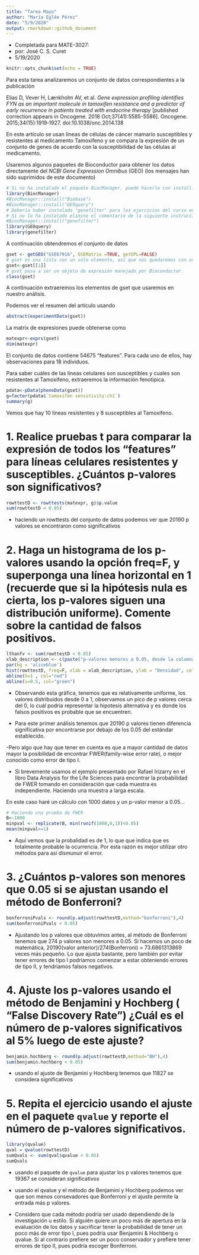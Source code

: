 ```yaml
---
title: "Tarea Mayo"
author: "María Eglée Pérez"
date: "5/9/2020"
output: rmarkdown::github_document
---
```


- Completada para MATE-3027:
- por: José C. S. Curet
- 5/19/2020

```r
knitr::opts_chunk$set(echo = TRUE)
```

Para esta tarea analizaremos un conjunto de datos correspondientes a la publicación

Elias D, Vever H, Lænkholm AV, et al. _Gene expression profiling identifies FYN as an important molecule in tamoxifen resistance and a predictor of early recurrence in patients treated with endocrine therapy_ [published correction appears in Oncogene. 2018 Oct;37(41):5585-5586]. Oncogene. 2015;34(15):1919‐1927. doi:10.1038/onc.2014.138

En este artículo se usan líneas de células de cáncer mamario susceptibles y resistentes al medicamento Tamoxifeno y se compara la expresión de un conjunto de genes de acuerdo con la susceptibilidad de las células al medicamento.

Usaremos algunos paquetes de Bioconductor para obtener los datos directamente del _NCBI Gene Expression Omnibus_ (GEO) (los mensajes han sido suprimidos de este documento)

```r
# Si no ha instalado el paquete BiocManager, puede hacerlo con install.packages("BiocManager")
library(BiocManager)
#BiocManager::install("Biobase")
#BiocManager::install("GEOquery")
# Debería haber instalado "genefilter" para los ejercicios del curso en edX. 
# Si no lo ha instalado elimine el comentario de la siguiente instruccion
#BiocManager::install("genefilter")
library(GEOquery)
library(genefilter)
```

A continuación obtendremos el conjunto de datos 

```r
gset <- getGEO("GSE67916", GSEMatrix =TRUE, getGPL=FALSE)
# gset es una lista con un solo elemento, así que nos quedaremos con ese elemento
gset<-gset[[1]]
# gset pasa a ser un objeto de expresión manejado por Bioconductor.
class(gset)
```

A continuación extraeremos los elementos de gset que usaremos en nuestro análisis.

Podemos ver el resumen del artículo usando 

```r
abstract(experimentData(gset))
```

La matrix de expresiones puede obtenerse como
```r
matexpr<-exprs(gset)
dim(matexpr)
```
El conjunto de datos contiene 54675 "features". Para cada uno de ellos, hay observaciones para 18 individuos.

Para saber cuáles de las líneas celulares son susceptibles y cuales son resistentes al Tamoxifeno, extraeremos la información fenotípica.

```r
pdata<-pData(phenoData(gset))
g=factor(pdata$`tamoxifen sensitivity:ch1`)
summary(g)

```

Vemos que hay 10 líneas resistentes y 8 susceptibles al Tamoxifeno.


# 1. Realice pruebas t para comparar la expresión de todos los "features" para líneas celulares resistentes y susceptibles. ¿Cuántos p-valores son significativos?


```r
rowttestD <- rowttests(matexpr, g)$p.value
sum(rowttestD < 0.05)
```

- haciendo un rowttests del conjunto de datos podemos ver que 20190 p valores se encontraron como significativos


# 2. Haga un histograma de los p-valores usando la opción freq=F, y superponga una línea horizontal en 1 (recuerde que si la hipótesis nula es cierta, los p-valores siguen una distribución uniforme). Comente sobre la cantidad de falsos positivos.

```r
lthanfv <- sum(rowttestD < 0.05)
xlab_description <- c(paste("p-valores menores a 0.05, desde la columna vertical a la iszquierda\n  con un total de = " , lthanfv , sep=""))
par(bg = 'aliceblue')
hist(rowttestD, freq=F, xlab = xlab_description, ylab = "Densidad", col = "lightblue", border = "cadetblue", main = "Histograma de Pruebas T")
abline(h=1 , col="red")
abline(v=0.5, col="green")
```

- Observando esta gráfica, tenemos que es relativamente uniforme, los valores distribuidos desde 0 a 1, observamos un pico de p valores cerca del 0, lo cuál podría representar la hipotesis alternativa y es donde los falsos positivos es probable que se encuentren.

- Para este primer análisis tenemos que 20190  p valores tienen diferencia significativa por encontrarse por debajo de los 0.05 del estándar establecido.

-Pero algo que hay que tener en cuenta es que a mayor cantidad de datos mayor la posibilidad de encontrar FWER(family-wise error rate), o mejor conocido como error de tipo I.

- Si brevemente usamos el ejemplo presentado por Rafael Irizarry en el libro Data Analysis for the Life Sciences para encontrar la probabilidad de FWER tomando en consideración que cada muestra es independiente. Haciendo una muestra a larga escala.

En este caso haré un cálculo con 1000 datos y un p-valor menor a 0.05...

```r
# Haciendo una prueba de FWER
B<-1000
minpval <- replicate(B, min(runif(1000,0,1))<0.05)
mean(minpval>=1)
```

- Aquí vemos que la probalidad es de 1, lo que que indica que es totalmente probable la ocurrencia. Por esta razón es mejor utilizar otro métodos para así dismunuir el error.


# 3. ¿Cuántos p-valores son menores que 0.05 si se ajustan usando el método de Bonferroni?

```r
bonferroniPvals <- round(p.adjust(rowttestD,method="bonferroni"),4)
sum(bonferroniPvals < 0.05)
```

- Ajustando los p valores que obtuvimos antes, al método de Bonferroni tenemos que 274 p valores son menores a 0.05. Si hacemos un poco de matemática,  20190(valor anterior)/274(Bonferroni) = 73.6861313869 veces más pequeño. Lo que ajusta bastante, pero también por evitar tener errores de tipo I podriamos comenzar a estar obteniendo errores de tipo II, y tendríamos falsos negativos.


# 4. Ajuste los p-valores usando el método de Benjamini y Hochberg ( "False Discovery Rate") ¿Cuál es el número de p-valores significativos al 5% luego de este ajuste?

```r
benjamin.hochberg <- round(p.adjust(rowttestD,method="BH"),4)
sum(benjamin.hochberg < 0.05)
```

- usando el ajuste de Benjamini y Hochberg tenemos que 11827 se considera significativos

# 5. Repita el ejercicio usando el ajuste en el paquete `qvalue` y reporte el número de p-valores significativos.

```r

library(qvalue)
qval = qvalue(rowttestD)
sumQvals <- sum(qval$qvalue < 0.05)
sumQvals
```

- usando el paquete de `qvalue` para ajustar los p valores tenemos que 19367 se consideran significativos

- usando el qvalue y el método de Benjamini y Hochberg podemos ver que son menos consevadores que Bonferroni y el ajuste permite la entrada más p valores.

- Considero que cada método podría ser usado dependiendo de la investigación u estilo. Si alguién quiere un poco más de apertura en la evaluación de los datos y sacrificar tener la probabilidad de tener un poco más de error tipo I, pues podría usar Benjamini & Hochberg o qvalue. Si al contrario prefiere ser un poco conservador y prefiere tener errores de tipo II, pues podría escoger Bonferroni.


